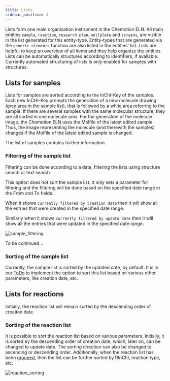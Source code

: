 ```yaml
---
title: Lists
sidebar_position: 4
---
```


Lists form one main organization instrument in the Chemotion ELN.
All main entities `sample`, `reaction`, `research plan`, `wellplate` and `screens`,
are visible in the list generated for this entity-type.
Entity-types that are generated via the `generic elements` function are also listed in the entities' list.
Lists are helpful to keep an overview of all items and they help organize the entities.
Lists can be automatically structured according to identifiers, if available.
Currently automated structuring of lists is only enabled for samples with structures.

## Lists for samples

Lists for samples are sorted according to the InChI-Key of the samples.
Each new InCHI-Key prompts the generation of a new molecule drawing (grey area in the sample list),
that is followed by a white area referring to the sample.
If there are several samples with the same molecular structure, they are all sorted in one molecule area.
For the generation of the molecule image, the Chemotion ELN uses the Molfile of the latest edited sample.
Thus, the image representing the molecule (and therewith the samples) changes if the Molfile of the latest edited sample is changed.

The list of samples contains further information.

### Filtering of the sample list

Filtering can be done according to a date, filtering the lists using structure search or text search.

This option does not sort the sample list. It only sets a parameter for filtering and the filtering will be done based
on the specified date range in the From and To fields.

When it shows `currently filtered by creation date` then it will show all the entries that were created in the specified
date range.

Similarly when it shows `currently filtered by update date` then it will show all the entries that were updated in the
specified date range.

![sample_filtering](/img/sample_filtering.gif)

To be continued...

### Sorting of the sample list

Currently, the sample list is sorted by the updated date, by default. It is in our <u>ToDo</u> to implement the
option to sort this list based on various other parameters, like creation date, etc.

## Lists for reactions

Initially, the reaction list will remain sorted by the descending order of creation date.

### Sorting of the reaction list

It is possible to sort the reaction list based on various parameters. Initially, it is sorted by the descending order
of creation date, which, later on, can be changed to update date. The sorting direction can also be changed to
ascending or descending order. Additionally, when the reaction list has been
[grouped](elements/grouping#reaction-grouping), then the list can be further sorted by RInChI, reaction type, etc.

![reaction_sorting](/img/reaction_sorting.gif)
